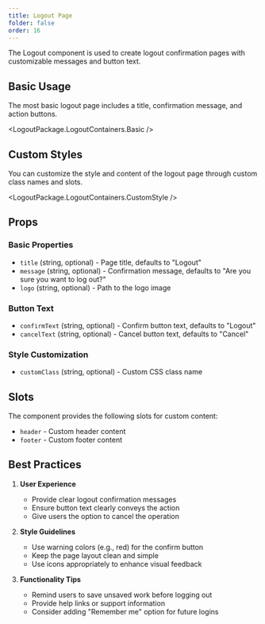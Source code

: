 ```yaml
---
title: Logout Page
folder: false
order: 16
---
```



The Logout component is used to create logout confirmation pages with customizable messages and button text.

## Basic Usage

The most basic logout page includes a title, confirmation message, and action buttons.

<LogoutPackage.LogoutContainers.Basic />

## Custom Styles

You can customize the style and content of the logout page through custom class names and slots.

<LogoutPackage.LogoutContainers.CustomStyle />

## Props

### Basic Properties
- `title` (string, optional) - Page title, defaults to "Logout"
- `message` (string, optional) - Confirmation message, defaults to "Are you sure you want to log out?"
- `logo` (string, optional) - Path to the logo image

### Button Text
- `confirmText` (string, optional) - Confirm button text, defaults to "Logout"
- `cancelText` (string, optional) - Cancel button text, defaults to "Cancel"

### Style Customization
- `customClass` (string, optional) - Custom CSS class name

## Slots

The component provides the following slots for custom content:

- `header` - Custom header content
- `footer` - Custom footer content

## Best Practices

1. **User Experience**
   - Provide clear logout confirmation messages
   - Ensure button text clearly conveys the action
   - Give users the option to cancel the operation

2. **Style Guidelines**
   - Use warning colors (e.g., red) for the confirm button
   - Keep the page layout clean and simple
   - Use icons appropriately to enhance visual feedback

3. **Functionality Tips**
   - Remind users to save unsaved work before logging out
   - Provide help links or support information
   - Consider adding "Remember me" option for future logins 
